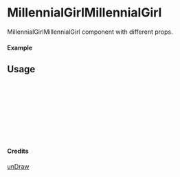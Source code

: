 
<Meta of={MillennialGirlMillennialGirl} title="unDraw/MillennialGirlMillennialGirl" />

# MillennialGirlMillennialGirl

MillennialGirlMillennialGirl component with different props.

#### Example

<Canvas of={MillennialGirlMillennialGirl.Primary} />

## Usage

```ts
import { MillennialGirlMillennialGirl } from "yadl-ui";

const Example = () => {
  return (
      <MillennialGirlMillennialGirl />
  );
};

export default Example;
```

#### Credits
[unDraw](https://undraw.co/illustrations)
